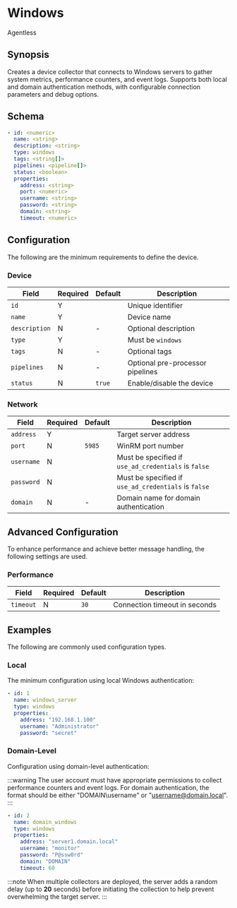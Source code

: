 # Windows

<span className="theme-doc-version-badge badge badge--secondary">Agentless</span>

## Synopsis

Creates a device collector that connects to Windows servers to gather system metrics, performance counters, and event logs. Supports both local and domain authentication methods, with configurable connection parameters and debug options.

## Schema

```yaml
- id: <numeric>
  name: <string>
  description: <string>
  type: windows
  tags: <string[]>
  pipelines: <pipeline[]>
  status: <boolean>
  properties:
    address: <string>
    port: <numeric>
    username: <string>
    password: <string>
    domain: <string>
    timeout: <numeric>
```

## Configuration

The following are the minimum requirements to define the device.

### Device

|Field|Required|Default|Description|
|---|---|---|---|
|`id`|Y||Unique identifier|
|`name`|Y||Device name|
|`description`|N|-|Optional description|
|`type`|Y||Must be `windows`|
|`tags`|N|-|Optional tags|
|`pipelines`|N|-|Optional pre-processor pipelines|
|`status`|N|`true`|Enable/disable the device|

### Network

|Field|Required|Default|Description|
|---|---|---|---|
|`address`|Y||Target server address|
|`port`|N|`5985`|WinRM port number|
|`username`|N||Must be specified if `use_ad_credentials` is `false`|
|`password`|N||Must be specified if `use_ad_credentials` is `false`|
|`domain`|N|-|Domain name for domain authentication|

## Advanced Configuration

To enhance performance and achieve better message handling, the following settings are used.

### Performance

|Field|Required|Default|Description|
|---|---|---|---|
|`timeout`|N|`30`|Connection timeout in seconds|

## Examples

The following are commonly used configuration types.

### Local

The minimum configuration using local Windows authentication:

```yaml
- id: 1
  name: windows_server
  type: windows
  properties:
    address: "192.168.1.100"
    username: "Administrator"
    password: "secret"
```

### Domain-Level

Configuration using domain-level authentication:

:::warning
The user account must have appropriate permissions to collect performance counters and event logs. For domain authentication, the format should be either "DOMAIN\\username" or "username@domain.local".
:::

```yaml
- id: 2
  name: domain_windows
  type: windows
  properties:
    address: "server1.domain.local"
    username: "monitor"
    password: "P@ssw0rd"
    domain: "DOMAIN"
    timeout: 60
```

:::note
When multiple collectors are deployed, the server adds a random delay (up to **20** seconds) before initiating the collection to help prevent overwhelming the target server.
:::
